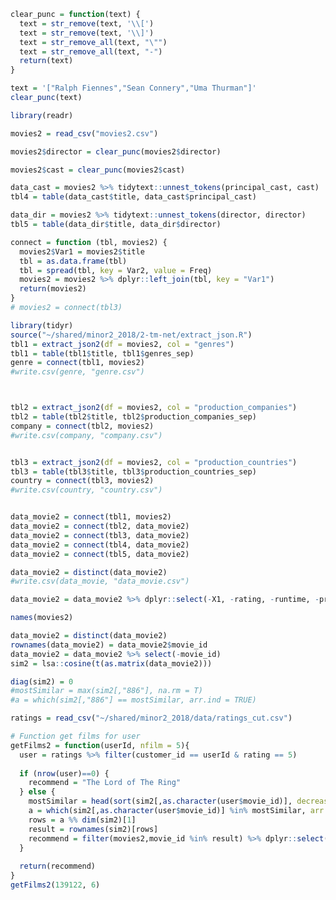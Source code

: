 

```r
clear_punc = function(text) {
  text = str_remove(text, '\\[')
  text = str_remove(text, '\\]')
  text = str_remove_all(text, "\"")
  text = str_remove_all(text, "-")
  return(text)
}

text = '["Ralph Fiennes","Sean Connery","Uma Thurman"]'
clear_punc(text)
```





```r
library(readr)

movies2 = read_csv("movies2.csv")

movies2$director = clear_punc(movies2$director)

movies2$cast = clear_punc(movies2$cast)
```

```r
data_cast = movies2 %>% tidytext::unnest_tokens(principal_cast, cast)
tbl4 = table(data_cast$title, data_cast$principal_cast)

data_dir = movies2 %>% tidytext::unnest_tokens(director, director)
tbl5 = table(data_dir$title, data_dir$director)

```

```r
connect = function (tbl, movies2) {
  movies2$Var1 = movies2$title
  tbl = as.data.frame(tbl)
  tbl = spread(tbl, key = Var2, value = Freq)
  movies2 = movies2 %>% dplyr::left_join(tbl, key = "Var1")
  return(movies2)
}
# movies2 = connect(tbl3)
```


```r
library(tidyr)
source("~/shared/minor2_2018/2-tm-net/extract_json.R") 
tbl1 = extract_json2(df = movies2, col = "genres")
tbl1 = table(tbl1$title, tbl1$genres_sep)
genre = connect(tbl1, movies2)
#write.csv(genre, "genre.csv")



tbl2 = extract_json2(df = movies2, col = "production_companies")
tbl2 = table(tbl2$title, tbl2$production_companies_sep)
company = connect(tbl2, movies2)
#write.csv(company, "company.csv")


tbl3 = extract_json2(df = movies2, col = "production_countries")
tbl3 = table(tbl3$title, tbl3$production_countries_sep)
country = connect(tbl3, movies2)
#write.csv(country, "country.csv")


data_movie2 = connect(tbl1, movies2)
data_movie2 = connect(tbl2, data_movie2)
data_movie2 = connect(tbl3, data_movie2)
data_movie2 = connect(tbl4, data_movie2)
data_movie2 = connect(tbl5, data_movie2)

data_movie2 = distinct(data_movie2)
#write.csv(data_movie, "data_movie.csv")
```

```r
data_movie2 = data_movie2 %>% dplyr::select(-X1, -rating, -runtime, -production_countries, -Var1, -title, -genres, -movie_year, -keywords, -popularity, -production_companies, -cast, -director)
```
```r
names(movies2)
```
```r
data_movie2 = distinct(data_movie2)
rownames(data_movie2) = data_movie2$movie_id
data_movie2 = data_movie2 %>% select(-movie_id)
sim2 = lsa::cosine(t(as.matrix(data_movie2)))

```

```r
diag(sim2) = 0
#mostSimilar = max(sim2[,"886"], na.rm = T)
#a = which(sim2[,"886"] == mostSimilar, arr.ind = TRUE)

```

```r
ratings = read_csv("~/shared/minor2_2018/data/ratings_cut.csv")
```




```r
# Function get films for user
getFilms2 = function(userId, nfilm = 5){
  user = ratings %>% filter(customer_id == userId & rating == 5)
  
  if (nrow(user)==0) {
    recommend = "The Lord of The Ring"
  } else {
    mostSimilar = head(sort(sim2[,as.character(user$movie_id)], decreasing = T), n = nfilm)
    a = which(sim2[,as.character(user$movie_id)] %in% mostSimilar, arr.ind = TRUE)
    rows = a %% dim(sim2)[1]
    result = rownames(sim2)[rows]
    recommend = filter(movies2,movie_id %in% result) %>% dplyr::select(title)
  }
  
  return(recommend)
}
getFilms2(139122, 6)
```

